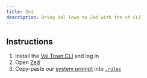 ```yaml
---
title: Zed
description: Bring Val Town to Zed with the vt CLI
---
```


## Instructions

1. Install the [Val Town CLI](https://github.com/val-town/vt) and log in
2. Open [Zed](https://zed.dev)
3. Copy-paste our [system prompt](https://www.val.town/x/valdottown/Townie/code/prompts/system_prompt.txt) into [`.rules`](https://zed.dev/docs/ai/rules)
